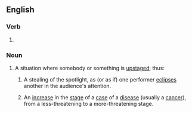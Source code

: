 ==English==

===Verb===
{{head|en|verb form}}

# {{present participle of|en|upstage|nocat=1}}

===Noun===
{{en-noun}}

# A situation where somebody or something is [[upstage]]d; thus:
## {{lb|en|theatre|also|figurative}} A stealing of the spotlight, as (or as if) one performer [[eclipse]]s another in the audience's attention.
## {{lb|en|medicine|surgery|oncology}} An [[increase]] in the [[stage]] of a [[case]] of a [[disease]] (usually a [[cancer]]), from a less-threatening to a more-threatening stage.
##: {{hypernyms|en|restaging}}
##: {{antonyms|en|downstaging}}